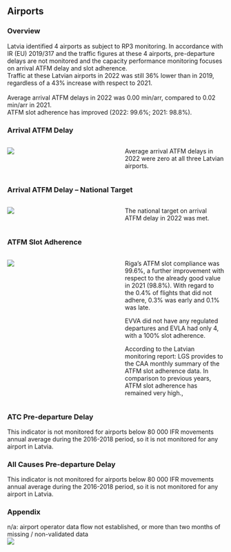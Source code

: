 ## Airports
### Overview
Latvia identified 4 airports as subject to RP3 monitoring. In accordance with IR (EU) 2019/317 and the traffic figures at these 4 airports, pre-departure delays are not monitored and the capacity performance monitoring focuses on arrival ATFM delay and slot adherence.<br/>Traffic at these Latvian airports in 2022 was still 36% lower than in 2019, regardless of a 43% increase with respect to 2021.<br/><br/>Average arrival ATFM delays in 2022 was 0.00 min/arr, compared to 0.02 min/arr in 2021.<br/>ATFM slot adherence has improved (2022: 99.6%; 2021: 98.8%).


### Arrival ATFM Delay
:::: {.columns}
  
::: {.column width="48%" }
![](images/2022/Latvia/cap_trm_3_1.png)
:::

::: {.column width="2%" }
:::

::: {.column width="50%" }
Average arrival ATFM delays in 2022 were zero at all three Latvian airports. 
:::
::::


### Arrival ATFM Delay – National Target
:::: {.columns}
  
::: {.column width="48%"}
![](images/2022/Latvia/cap_trm_2_1.png)
:::

::: {.column width="2%" }
:::

::: {.column width="50%"}
The national target on arrival ATFM delay in 2022 was met. 
:::
::::


### ATFM Slot Adherence
:::: {.columns}
  
::: {.column width="48%"}
![](images/2022/Latvia/cap_trm_1_1.png)
:::

::: {.column width="2%" }
:::

::: {.column width="50%"}
Riga's ATFM slot compliance was  99.6%, a further improvement with respect to the already good value in 2021 (98.8%). With regard to the 0.4% of flights that did not adhere, 0.3% was early and 0.1% was late.
EVVA did not have any regulated departures and EVLA had only 4, with a 100% slot adherence.
According to the Latvian monitoring report: LGS provides to the CAA monthly summary of the ATFM slot adherence data. In comparison to previous years, ATFM slot adherence has remained very high.,
:::
::::


### ATC Pre-departure Delay
This indicator is not monitored for airports below 80 000 IFR movements annual average during the 2016-2018 period, so it is not monitored for any airport in Latvia.


### All Causes Pre-departure Delay
This indicator is not monitored for airports below 80 000 IFR movements annual average during the 2016-2018 period, so it is not monitored for any airport in Latvia.


### Appendix
n/a:  airport operator data flow not established, or more than two months of missing / non-validated data<br/>
![](images/2022/Latvia/cap_trm_4.png)


